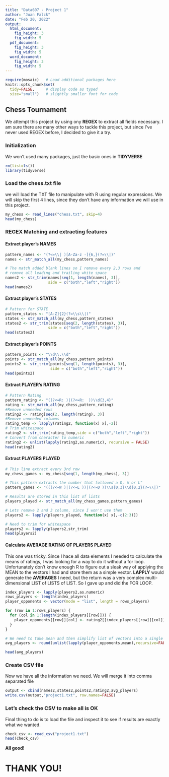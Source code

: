 ---
title: "Data607 - Project 1"
author: "Juan Falck"
date: "Feb 20, 2022"
output: 
  html_document:
    fig_height: 3
    fig_width: 5
  pdf_document:
    fig_height: 3
    fig_width: 5
  word_document:
    fig_height: 3
    fig_width: 5
---

```{r, setup, include=FALSE}
require(mosaic)   # Load additional packages here 
knitr::opts_chunk$set(
  tidy=FALSE,     # display code as typed
  size="small")   # slightly smaller font for code
```

## Chess Tournament

We attempt this project by using ony **REGEX** to extract all fields necessary. I am sure there are many other ways to tackle this project, but since I've never used REGEX before, I decided to give it a try.

### Initialization

We won't used many packages, just the basic ones in **TIDYVERSE**

```{r}
rm(list=ls())
library(tidyverse)
```

### Load the chess.txt file

we will load the TXT file to manipulate with R using regular expressions. We will skip the first 4 lines, since they don't have any information we will use in this project.

```{r}
my_chess <- read_lines("chess.txt", skip=4)
head(my_chess)
```


### REGEX Matching and extracting features

#### Extract player's NAMES


```{r}
pattern_names <- "(?<=\\| )[A-Za-z -]{6,}(?=\\|)"
names <- str_match_all(my_chess,pattern_names)

# The match added blank lines so I remove every 2,3 rows and 
# remove all leading and trailing white space
names2 <- str_trim(names[seq(1, length(names), 3)],
                   side = c("both","left","right"))
head(names2)
```


#### Extract player's STATES


```{r}
# Pattern for STATE
pattern_states <- "[A-Z]{2}(?=\\s\\|)"
states <- str_match_all(my_chess,pattern_states)
states2 <- str_trim(states[seq(2, length(states), 3)],
                   side = c("both","left","right"))
head(states2)
```


#### Extract player's POINTS


```{r}
pattern_points <- "\\d\\.\\d"
points <- str_match_all(my_chess,pattern_points)
points2 <- str_trim(points[seq(1, length(points), 3)],
                    side = c("both","left","right"))
head(points2)
```


#### Extract PLAYER's RATING


```{r}
# Pattern Rating
pattern_rating <- "((?<=R: )|(?<=R:  ))\\d{3,4}"
rating <- str_match_all(my_chess,pattern_rating)
#Remove unneeded rows
rating2 <- rating[seq(2, length(rating), 3)]
#Remove unneeded columns
rating_temp <- lapply(rating2, function(x) x[,-2])
# Trim whitespace
rating2 <- str_trim(rating_temp,side = c("both","left","right"))
# Convert from character to numeric
rating2 <- unlist(lapply(rating2,as.numeric), recursive = FALSE)
head(rating2)
```


#### Extract PLAYERS PLAYED


```{r}
# This line extract every 3rd row
my_chess_games <- my_chess[seq(1, length(my_chess), 3)]

# This pattern extracts the number that followed a D, W or L"
pattern_games <- "(((?<=W )|(?<=L ))|(?<=D ))\\s{0,3}\\d{0,2}(?=\\|)"

# Results are stored in this list of lists
players_played <- str_match_all(my_chess_games,pattern_games)

# Lets remove 2 and 3 column, since I won't use them
players2 <- lapply(players_played, function(x) x[,-c(2:3)])

# Need to trim for whitespace
players2 <- lapply(players2,str_trim)
head(players2)
```


#### Calculate AVERAGE RATING OF PLAYERS PLAYED 

This one was tricky. Since I hace all data elements I needed to calculate the means of ratings, I was looking for a way to do it without a for loop. Unfortunately don't know enough R to figure out a sleak way of applying the MEAN to the vectors I had and store them as a simple vector. **LAPPLY** would generate the **AVERAGES** I need, but the return was a very complex multi-dimensional LIST of LISTS of LIST.  So I gave up and did the FOR LOOP.


```{r}
index_players <- lapply(players2,as.numeric)
rows_players <- length(index_players)
player_opponents <- vector(mode = "list", length = rows_players)

for (row in 1:rows_players) {
  for (col in 1:length(index_players[[row]])) {
    player_opponents[[row]][col] <- rating2[[index_players[[row]][col]]]
  }
}

# We need to take mean and then simplify list of vectors into a single vector
avg_players <- round(unlist(lapply(player_opponents,mean),recursive=FALSE))

head(avg_players)
```


### Create CSV file

Now we have all the information we need. We will merge it into comma separated file

```{r}
output <- cbind(names2,states2,points2,rating2,avg_players)
write.csv(output,"project1.txt", row.names=FALSE)

```

### Let's check the CSV to make all is OK

Final thing to do is to load the file and inspect it to see if results are exactly what we wanted.

```{r}
check_csv <- read_csv("project1.txt")
head(check_csv)

```


**All good!**

# THANK YOU!

